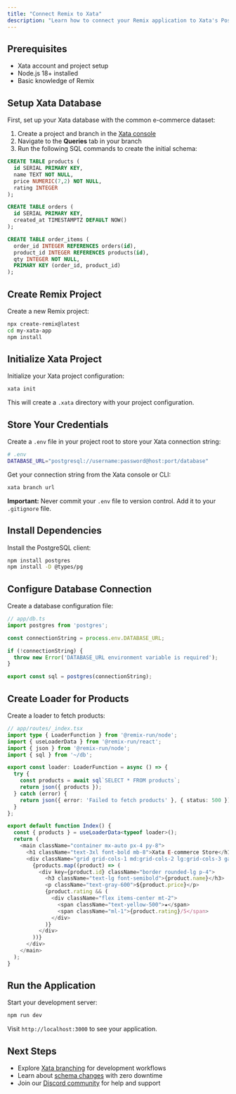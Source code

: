 ```yaml
---
title: "Connect Remix to Xata"
description: "Learn how to connect your Remix application to Xata's PostgreSQL platform. Get started with Remix and PostgreSQL for modern, full-stack web apps."
---
```


## Prerequisites

- Xata account and project setup
- Node.js 18+ installed
- Basic knowledge of Remix

## Setup Xata Database

First, set up your Xata database with the common e-commerce dataset:

1. Create a project and branch in the [Xata console](https://console.xata.io)
2. Navigate to the **Queries** tab in your branch
3. Run the following SQL commands to create the initial schema:

```sql
CREATE TABLE products (
  id SERIAL PRIMARY KEY,
  name TEXT NOT NULL,
  price NUMERIC(7,2) NOT NULL,
  rating INTEGER
);

CREATE TABLE orders (
  id SERIAL PRIMARY KEY,
  created_at TIMESTAMPTZ DEFAULT NOW()
);

CREATE TABLE order_items (
  order_id INTEGER REFERENCES orders(id),
  product_id INTEGER REFERENCES products(id),
  qty INTEGER NOT NULL,
  PRIMARY KEY (order_id, product_id)
);
```

## Create Remix Project

Create a new Remix project:

```bash
npx create-remix@latest
cd my-xata-app
npm install
```

## Initialize Xata Project

Initialize your Xata project configuration:

```bash
xata init
```

This will create a `.xata` directory with your project configuration.

## Store Your Credentials

Create a `.env` file in your project root to store your Xata connection string:

```bash
# .env
DATABASE_URL="postgresql://username:password@host:port/database"
```

Get your connection string from the Xata console or CLI:

```bash
xata branch url
```

**Important:** Never commit your `.env` file to version control. Add it to your `.gitignore` file.

## Install Dependencies

Install the PostgreSQL client:

```bash
npm install postgres
npm install -D @types/pg
```

## Configure Database Connection

Create a database configuration file:

```typescript
// app/db.ts
import postgres from 'postgres';

const connectionString = process.env.DATABASE_URL;

if (!connectionString) {
  throw new Error('DATABASE_URL environment variable is required');
}

export const sql = postgres(connectionString);
```

## Create Loader for Products

Create a loader to fetch products:

```typescript
// app/routes/_index.tsx
import type { LoaderFunction } from '@remix-run/node';
import { useLoaderData } from '@remix-run/react';
import { json } from '@remix-run/node';
import { sql } from '~/db';

export const loader: LoaderFunction = async () => {
  try {
    const products = await sql`SELECT * FROM products`;
    return json({ products });
  } catch (error) {
    return json({ error: 'Failed to fetch products' }, { status: 500 });
  }
};

export default function Index() {
  const { products } = useLoaderData<typeof loader>();
  return (
    <main className="container mx-auto px-4 py-8">
      <h1 className="text-3xl font-bold mb-8">Xata E-commerce Store</h1>
      <div className="grid grid-cols-1 md:grid-cols-2 lg:grid-cols-3 gap-4">
        {products.map((product) => (
          <div key={product.id} className="border rounded-lg p-4">
            <h3 className="text-lg font-semibold">{product.name}</h3>
            <p className="text-gray-600">${product.price}</p>
            {product.rating && (
              <div className="flex items-center mt-2">
                <span className="text-yellow-500">★</span>
                <span className="ml-1">{product.rating}/5</span>
              </div>
            )}
          </div>
        ))}
      </div>
    </main>
  );
}
```



## Run the Application

Start your development server:

```bash
npm run dev
```

Visit `http://localhost:3000` to see your application.

## Next Steps

- Explore [Xata branching](/core-concepts/branching) for development workflows
- Learn about [schema changes](/core-concepts/schema-changes) with zero downtime
- Join our [Discord community](https://discord.gg/xata) for help and support 